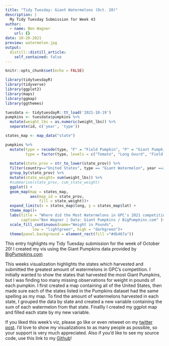 ```yaml
---
title: "Tidy Tuesday: Giant Watermelons (Oct. 20)"
description: |
  My Tidy Tuesday Submission for Week 43
author:
  - name: Ben Wagner
    url: {}
date: 10-20-2021
preview: watermelon.jpg
output:
  distill::distill_article:
    self_contained: false
---
```



```r
knitr::opts_chunk$set(echo = FALSE)
```

```r
library(tidytuesdayR)
library(tidyverse)
library(ggplot2)
library(maps) 
library(ggmap)
library(ggthemes)

tuesdata <- tidytuesdayR::tt_load('2021-10-19')
pumpkins <- tuesdata$pumpkins %>% 
  mutate(weight_lbs = as.numeric(weight_lbs)) %>%
  separate(id, c('year', 'type'))
```

```r
states_map <- map_data("state")

pumpkins %>% 
  mutate(type = recode(type, "F" = "Field Pumpkin", "P" = "Giant Pumpkin", "S" = "Giant Squash", "W" = "Giant Watermelon", "L" = "Long Gourd", "T" = "Tomato"),
         type = factor(type, levels = c("Tomato", "Long Gourd", "Field Pumpkin", "Giant Watermelon", "Giant Squash", "Giant Pumpkin"))) %>% 
  
  mutate(state_prov = str_to_lower(state_prov)) %>% 
  filter(country=="United States", type == "Giant Watermelon", year ==2021) %>%   
  group_by(state_prov) %>% 
  mutate(state_weight= sum(weight_lbs)) %>%     
  #summarise(state_prov, cum_state_weight)
  ggplot() +
  geom_map(map = states_map,
           aes(map_id = state_prov,
               fill = state_weight))+
  expand_limits(x = states_map$long, y = states_map$lat) +
  theme_map()+
  labs(title = "Where did the Most Watermelons in GPC's 2021 competition come from?",
       caption="Ben Wagner | Data: Giant Pumpkins / BigPumpkins.com" )+
  scale_fill_continuous(name="Weight in Pounds", 
            low = "lightgreen", high = "darkgreen")+
  theme(panel.background = element_rect(fill ="#db467a"))

```
This entry highlights my Tidy Tuesday submission for the week of October 20! I created my vis using the Giant Pumpkins data provided by [BigPumpkins.com](http://www.bigpumpkins.com/ViewArticle.asp?id=132)


This weeks visualization highlights the states which harvested and submitted the greatest amount of watermelons in GPC's competition. I initially wanted to show the states that harvested the most Giant Pumpkins, but I was finding too many missing observations for weight in pounds of each pumpkin. I first created a map containing all of the United States, then made sure each of the states listed in the Pumpkins dataset had the same spelling as my map. To find the amount of watermelons harvested in each state, I grouped the data by state and created a new variable containing the sum of each watermelon from that state. Finallly I created my ggplot map and filled each state by my new variable.  


If you liked this week's viz, please go like or even retweet on my [twitter post](). I'd love to show my visualizations to as many people as possible, so your support is very much appreciated. Also if you'd like to see my source code, use this link to my [Github]()!
